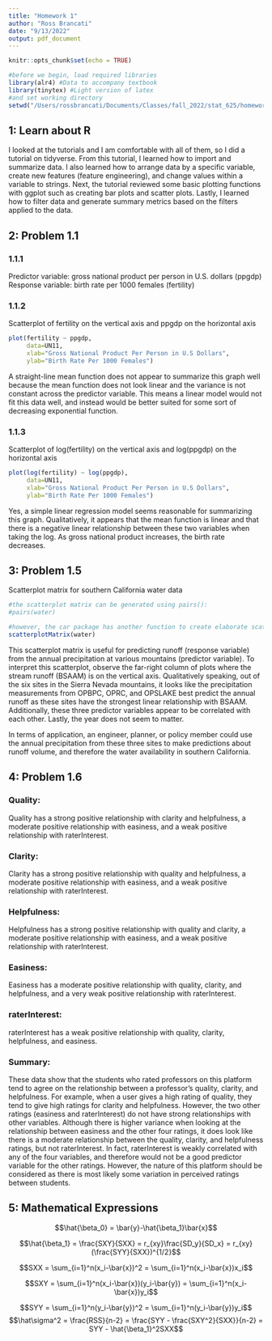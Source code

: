 ```yaml
---
title: "Homework 1"
author: "Ross Brancati"
date: "9/13/2022"
output: pdf_document
---
```


```r
knitr::opts_chunk$set(echo = TRUE)
```

```r
#before we begin, load required libraries
library(alr4) #Data to accompany textbook
library(tinytex) #Light version of latex
#and set working directory
setwd("/Users/rossbrancati/Documents/Classes/fall_2022/stat_625/homeworks/homework_1")
```

## 1: Learn about R

I looked at the tutorials and I am comfortable with all of them, so I did a tutorial on tidyverse. From this tutorial, I learned how to import and summarize data. I also learned how to arrange data by a specific variable, create new features (feature engineering), and change values within a variable to strings. Next, the tutorial reviewed some basic plotting functions with ggplot such as creating bar plots and scatter plots. Lastly, I learned how to filter data and generate summary metrics based on the filters applied to the data. 


## 2: Problem 1.1
### 1.1.1
Predictor variable: gross national product per person in U.S. dollars (ppgdp)
Response variable: birth rate per 1000 females (fertility)


### 1.1.2
Scatterplot of fertility on the vertical axis and ppgdp on the horizontal axis
```r
plot(fertility ~ ppgdp, 
     data=UN11, 
     xlab="Gross National Product Per Person in U.S Dollars", 
     ylab="Birth Rate Per 1000 Females")
```

A straight-line mean function does not appear to summarize this graph well because the mean function does not look linear and the variance is not constant across the predictor variable. This means a linear model would not fit this data well, and instead would be better suited for some sort of decreasing exponential function. 


### 1.1.3

Scatterplot of log(fertility) on the vertical axis and log(ppgdp) on the horizontal axis
```r
plot(log(fertility) ~ log(ppgdp), 
     data=UN11, 
     xlab="Gross National Product Per Person in U.S Dollars", 
     ylab="Birth Rate Per 1000 Females")
```

Yes, a simple linear regression model seems reasonable for summarizing this graph. Qualitatively, it appears that the mean function is linear and that there is a negative linear relationship between these two variables when taking the log. As gross national product increases, the birth rate decreases. 


## 3: Problem 1.5
Scatterplot matrix for southern California water data
```r
#the scatterplot matrix can be generated using pairs():
#pairs(water)

#however, the car package has another function to create elaborate scatterplot matrices:
scatterplotMatrix(water)
```

This scatterplot matrix is useful for predicting runoff (response variable) from the annual precipitation at various mountains (predictor variable). To interpret this scatterplot, observe the far-right column of plots where the stream runoff (BSAAM) is on the vertical axis. Qualitatively speaking, out of the six sites in the Sierra Nevada mountains, it looks like the precipitation measurements from OPBPC, OPRC, and OPSLAKE best predict the annual runoff as these sites have the strongest linear relationship with BSAAM. Additionally, these three predictor variables appear to be correlated with each other. Lastly, the year does not seem to matter.

In terms of application, an engineer, planner, or policy member could use the annual precipitation from these three sites to make predictions about runoff volume, and therefore the water availability in southern California. 


## 4: Problem 1.6

### Quality:
Quality has a strong positive relationship with clarity and helpfulness, a moderate positive relationship with easiness, and a weak positive relationship with raterInterest. 

### Clarity:
Clarity has a strong positive relationship with quality and helpfulness, a moderate positive relationship with easiness, and a weak positive relationship with raterInterest. 

### Helpfulness:
Helpfulness has a strong positive relationship with quality and clarity, a moderate positive relationship with easiness, and a weak positive relationship with raterInterest. 

### Easiness:
Easiness has a moderate positive relationship with quality, clarity, and helpfulness, and a very weak positive relationship with raterInterest. 

### raterInterest:
raterInterest has a weak positive relationship with quality, clarity, helpfulness, and easiness.

### Summary:
These data show that the students who rated professors on this platform tend to agree on the relationship between a professor's quality, clarity, and helpfulness. For example, when a user gives a high rating of quality, they tend to give high ratings for clarity and helpfulness. However, the two other ratings (easiness and raterInterest) do not have strong relationships with other variables. Although there is higher variance when looking at the relationship between easiness and the other four ratings, it does look like there is a moderate relationship between the quality, clarity, and helpfulness ratings, but not raterInterest. In fact, raterInterest is weakly correlated with any of the four variables, and therefore would not be a good predictor variable for the other ratings. However, the nature of this platform should be considered as there is most likely some variation in perceived ratings between students. 



## 5: Mathematical Expressions

$$\hat{\beta_0} = \bar{y}-\hat{\beta_1}\bar{x}$$

$$\hat{\beta_1} = \frac{SXY}{SXX} = r_{xy}\frac{SD_y}{SD_x} = r_{xy}(\frac{SYY}{SXX})^{1/2}$$

$$SXX = \sum_{i=1}^n(x_i-\bar{x})^2 = \sum_{i=1}^n(x_i-\bar{x})x_i$$

$$SXY = \sum_{i=1}^n(x_i-\bar{x})(y_i-\bar{y}) = \sum_{i=1}^n(x_i-\bar{x})y_i$$

$$SYY = \sum_{i=1}^n(y_i-\bar{y})^2 = \sum_{i=1}^n(y_i-\bar{y})y_i$$
$$\hat\sigma^2 = \frac{RSS}{n-2} = \frac{SYY - \frac{SXY^2}{SXX}}{n-2} = SYY - \hat{\beta_1}^2SXX$$



